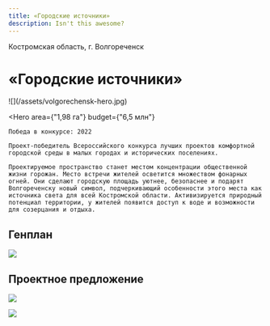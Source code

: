 ```yaml
---
title: «Городские источники»
description: Isn't this awesome?
---
```


<AffinumLogo />

Костромская область, г. Волгореченск


# «Городские источники»

<Wide>
    ![](/assets/volgorechensk-hero.jpg)
</Wide>

<Hero
    area={"1,98 га"}
    budget={"6,5 млн"}
>
    Победа в конкурсе: 2022  

    Проект-победитель Всероссийского конкурса лучших проектов комфортной городской среды в малых городах и исторических поселениях.

    Проектируемое пространство станет местом концентрации общественной жизни горожан. Место встречи жителей осветится множеством фонарных огней. Они сделают городскую площадь уютнее, безопаснее и подарят Волгореченску новый символ, подчеркивающий особенности этого места как источника света для всей Костромской области. Активизируется природный потенциал территории, у жителей появится доступ к воде и возможности для созерцания и отдыха.
</Hero>

## Генплан

![](/assets/volgorechensk-00.jpg)

## Проектное предложение

![](/assets/volgorechensk-01.jpg)

![](/assets/volgorechensk-02.jpg)

